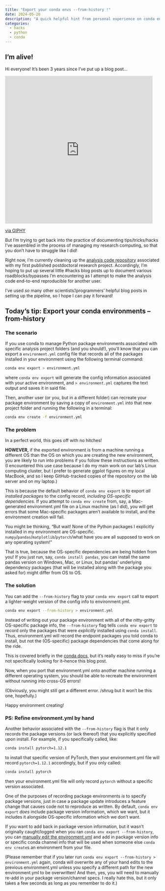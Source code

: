 ```yaml
---
title: "Export your conda envs --from-history !"
date: 2024-05-20
description: "A quick helpful hint from personal experience on conda environment management."
categories:
  - hacks
  - python
  - conda
---
```


## I'm alive!

Hi everyone! It's been 3 years since I've put up a blog post...

<iframe src="https://giphy.com/embed/7xZAu81T70Uuc" width="480" height="480" style="" frameBorder="0" class="giphy-embed" allowFullScreen></iframe><p><a href="https://giphy.com/gifs/reaction-7xZAu81T70Uuc">via GIPHY</a></p>

But I'm trying to get back into the practice of documenting tips/tricks/hacks I've assembled in the process of managing my research computing, so that you don't have to struggle like I did!

Right now, I'm currently cleaning up the [analysis code repository](https://github.com/ecco-laboratory/flynet-looming) associated with my first published postdoctoral research project. Accordingly, I'm  hoping to put up several little #hacks blog posts up to document various roadblocks/bypasses I'm encountering as I attempt to make the analysis code end-to-end reproducible for another user.

I've used _so_ many other scientists'/programmers' helpful blog posts in setting up the pipeline, so I hope I can pay it forward!

## Today's tip: Export your conda environments --from-history

### The scenario

If you use conda to manage Python package environments associated with specific analysis project folders (and you should!), you'll know that you can export a `environment.yml` config file that records all of the packages installed in your environment using the following terminal command:

```bash
conda env export > environment.yml
```

where `conda env export` will generate the config information associated with your active environment, and `> environment.yml` captures the text output and saves it in said file.

Then, another user (or you, but in a different folder) can recreate your package environment by saving a copy of `environment.yml` into that new project folder and running the following in a terminal:

```bash
conda env create -f environment.yml
```

### The problem

In a perfect world, this goes off with no hitches!

**HOWEVER,** if the exported environment is from a machine running a different OS than the OS on which you are creating the new environment, you are likely to run into problems if you follow these instructions as written. (I encountered this use case because I do my main work on our lab's Linux computing cluster, but I prefer to generate ggplot figures on my local MacBook, and so I keep GitHub-tracked copies of the repository on the lab server and on my laptop.)

This is because the default behavior of `conda env export` is to export _all installed packages_ to the config record, _including OS-specific dependencies._ If you attempt to `conda env create` from, say, a Mac-generated environment.yml file on a Linux machine (as I did), you will get errors that some Mac-specific packages aren't available to install, and the environment creation will fail.

You might be thinking, "But wait! None of the Python packages I explicitly installed in my environment are OS-specific. `numpy`/`pandas`/`matplotlib`/`pytorch`/what have you are all supposed to work on any operating system!"

That is true, because the OS-specific dependencies are being hidden from you! If you just run, say, `conda install pandas`, you can install the same pandas version on Windows, Mac, or Linux, but pandas' underlying dependency packages (that will be installed along with the package you asked for)  might differ from OS to OS.

### The solution

You can add the `--from-history` flag to your `conda env export` call to export a lighter-weight version of the config info to environment.yml.

```bash
conda env export --from-history > environment.yml
```

Instead of writing out your package environment with all of the nitty-gritty OS-specific package info, the `--from-history` flag tells `conda env export` to record only the packages that were _explicitly_ installed using `conda install`. Thus, environment.yml will record the endpoint packages you told conda to install, but not the (OS-specific) package dependencies that come along for the ride.

This is covered briefly in the [conda docs,](https://docs.conda.io/projects/conda/en/latest/user-guide/tasks/manage-environments.html#exporting-an-environment-file-across-platforms) but it's really easy to miss if you're not specifically looking for it--hence this blog post.

Now, when you port that environment.yml onto another machine running a different operating system, you should be able to recreate the environment without running into cross-OS errors!

(Obviously, you might still get a different error. /shrug but it won't be this one, hopefully.)

Happy environment creating!

### PS: Refine environment.yml by hand

Another behavior associated with the `--from-history` flag is that it only records the package versions (or lack thereof) that you explicitly specified upon install. For example, if you specifically called, like:

```bash
conda install pytorch=1.12.1
```

to install that specific version of PyTorch, then your environment.yml file will record `pytorch=1.12.1` accordingly, but if you only called:

```bash
conda install pytorch
```

then your environment.yml file will only record `pytorch` without a specific version associated.

One of the purposes of recording package environments _is_ to specify package versions, just in case a package update introduces a feature change that causes code not to reproduce as written. By default, `conda env export` _does_ include package version information, which we want, but it includes it alongside OS-specific information which we don't want.

If you want to add back in package version information, but it wasn't originally caught/logged when you ran `conda env export --from-history`, you can [manually edit the environment.yml](https://docs.conda.io/projects/conda/en/latest/user-guide/tasks/manage-environments.html#creating-an-environment-file-manually) and add in package version info or specific conda channel info that will be used when someone else `conda env create`s an environment from your file.

(Please remember that if you later run `conda env export --from-history > environment.yml` again, conda will overwrite any of your hand edits to the previous environment.yml unless you specify a different path for the new environment.yml to be overwritten! And then, yes, you will need to manually re-add in your package version/channel specs. I really hate this, but it only takes a few seconds as long as you remember to do it.)

